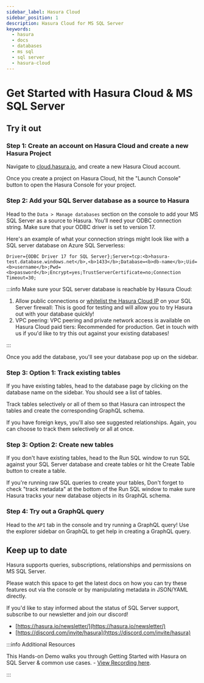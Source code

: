 ```yaml
---
sidebar_label: Hasura Cloud
sidebar_position: 1
description: Hasura Cloud for MS SQL Server
keywords:
  - hasura
  - docs
  - databases
  - ms sql
  - sql server
  - hasura-cloud
---
```



# Get Started with Hasura Cloud & MS SQL Server

## Try it out

### Step 1: Create an account on Hasura Cloud and create a new Hasura Project

Navigate to [cloud.hasura.io](https://cloud.hasura.io/signup/?pg=docs&plcmt=body&cta=navigate-to-cloud-hasura-io&tech=default),
and create a new Hasura Cloud account.

Once you create a project on Hasura Cloud, hit the "Launch Console" button
to open the Hasura Console for your project.

<Thumbnail
   src="/img/graphql/cloud/getting-started/create-project.png"
   alt="Connect new or existing database"
   width="556px"
/>

### Step 2: Add your SQL Server database as a source to Hasura

Head to the `Data > Manage databases` section on the console to add
your MS SQL Server as a source to Hasura. You'll need your ODBC connection string. Make sure that
your ODBC driver is set to version 17.

Here's an example of what your connection strings might look like with a SQL server database on Azure SQL Serverless:

```
Driver={ODBC Driver 17 for SQL Server};Server=tcp:<b>hasura-test.database.windows.net</b>,<b>1433</b>;Database=<b>db-name</b>;Uid=<b>username</b>;Pwd=<b>password</b>;Encrypt=yes;TrustServerCertificate=no;Connection Timeout=30;
```

:::info Make sure your SQL server database is reachable by Hasura Cloud:

1.  Allow public connections or
    [whitelist the Hasura Cloud IP](/graphql/cloud/projects/create.mdx#cloud-projects-create-allow-nat-ip)
    on your SQL Server firewall: This is good for testing and will allow
    you to try Hasura out with your database quickly!
2.  VPC peering: VPC peering and private network access is available on
    Hasura Cloud paid tiers: Recommended for production. Get in touch
    with us if you'd like to try this out against your existing
    databases!

:::

<Thumbnail 
   src="/img/graphql/core/databases/ms-sql-server/1-manage-databases.png"
   alt="Manage databases"
   width="1000px"
/>

<Thumbnail 
   src="/img/graphql/core/databases/ms-sql-server/2-add-source.png"
   alt="Add source"
   width="1000px"
/>

Once you add the database, you'll see your database pop up on the sidebar.

### Step 3: Option 1: Track existing tables

If you have existing tables, head to the database page by clicking on the database name on the sidebar. You should see a list of tables.

<Thumbnail 
   src="/img/graphql/core/databases/ms-sql-server/3-manage-mydb.png"
   alt="Manage my-db"
   width="1000px"
/>

Track tables selectively or all of them so that Hasura can introspect the tables and create the corresponding GraphQL schema.

<Thumbnail 
   src="/img/graphql/core/databases/ms-sql-server/4-track-tables.png"
   alt="Track tables"
   width="1000px"
/>

If you have foreign keys, you'll also see suggested relationships. Again, you can choose to track them selectively or all at once.

<Thumbnail 
   src="/img/graphql/core/databases/ms-sql-server/5-track-rels.png"
   alt="Track relationships"
   width="1000px"
/>

### Step 3: Option 2: Create new tables

If you don't have existing tables, head to the Run SQL window 
to run SQL against your SQL Server database and create tables or hit the Create Table button 
to create a table.

If you're running raw SQL queries to create your tables, Don't forget to check "track metadata" 
at the bottom of the Run SQL window to make sure Hasura tracks your new database objects 
in its GraphQL schema.

<Thumbnail 
   src="/img/graphql/core/databases/ms-sql-server/7-run-sql.png"
   alt="Run SQL to create table"
   width="1000px"
/>

### Step 4: Try out a GraphQL query

Head to the `API` tab in the console and try running a GraphQL query! Use the explorer sidebar on GraphQL to get help in creating a GraphQL query.

<Thumbnail 
   src="/img/graphql/core/databases/ms-sql-server/6-make-graphql-query.png"
   alt="Make GraphQL query"
   width="1000px"
/>

## Keep up to date

Hasura supports queries, subscriptions, relationships and permissions on MS SQL Server.

Please watch this space to get the latest docs on how you can try these features out via the console or by manipulating metadata in JSON/YAML directly.

If you'd like to stay informed about the status of SQL Server support, subscribe to our newsletter and join our discord!

- [https://hasura.io/newsletter/](https://hasura.io/newsletter/)
- [https://discord.com/invite/hasura](https://discord.com/invite/hasura)

:::info Additional Resources

This Hands-on Demo walks you through Getting Started with Hasura on SQL Server & common use cases. - [View Recording here](https://hasura.io/events/webinar/hasura-sql-server/?pg=docs&plcmt=body&cta=view-recording&tech=).

:::
